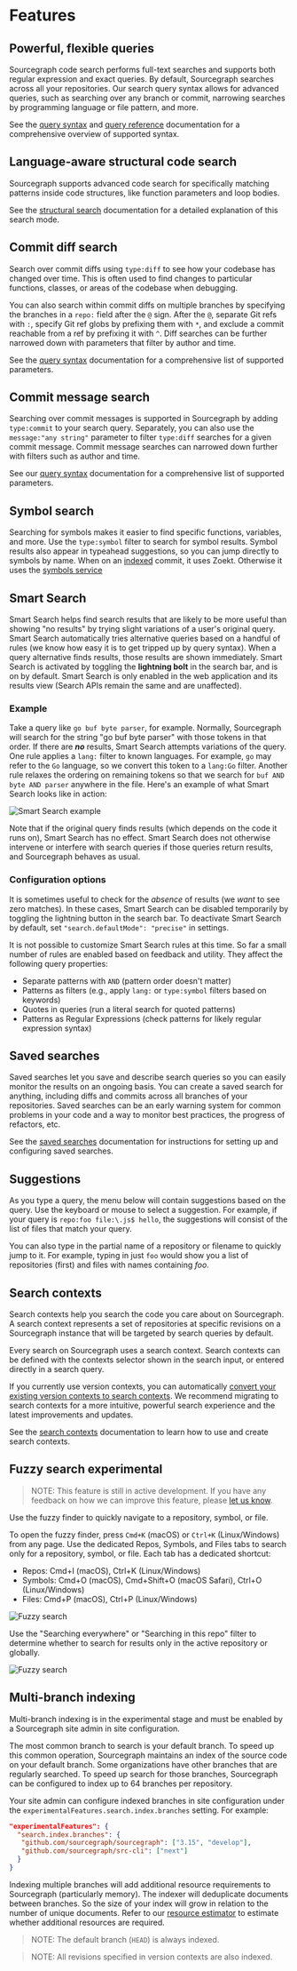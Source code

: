 # Features

## Powerful, flexible queries

Sourcegraph code search performs full-text searches and supports both regular expression and exact queries. By default, Sourcegraph searches across all your repositories. Our search query syntax allows for advanced queries, such as searching over any branch or commit, narrowing searches by programming language or file pattern, and more.

See the [query syntax](../reference/queries.md) and [query reference](../reference/language.md) documentation for a comprehensive overview of supported syntax.

## Language-aware structural code search

Sourcegraph supports advanced code search for specifically matching patterns inside code structures, like function parameters and loop bodies.

See the [structural search](../reference/structural.md) documentation for a detailed explanation of this search mode.

## Commit diff search

Search over commit diffs using `type:diff` to see how your codebase has changed over time. This is often used to find changes to particular functions, classes, or areas of the codebase when debugging.

You can also search within commit diffs on multiple branches by specifying the branches in a `repo:` field after the `@` sign. After the `@`, separate Git refs with `:`, specify Git ref globs by prefixing them with `*`, and exclude a commit reachable from a ref by prefixing it with `^`. Diff searches can be further narrowed down with parameters that filter by author and time.

See the [query syntax](../reference/queries.md#keywords-diff-and-commit-searches-only) documentation for a comprehensive list of supported parameters.

## Commit message search

Searching over commit messages is supported in Sourcegraph by adding `type:commit` to your search query. Separately, you can also use the `message:"any string"` parameter to filter `type:diff` searches for a given commit message. Commit message searches can narrowed down further with filters such as author and time.

See our [query syntax](../reference/queries.md#diff-and-commit-searches-only) documentation for a comprehensive list of supported parameters.

## Symbol search

Searching for symbols makes it easier to find specific functions, variables, and more. Use the `type:symbol` filter to search for symbol results. Symbol results also appear in typeahead suggestions, so you can jump directly to symbols by name. When on an [indexed](../../admin/search.md#indexed-search) commit, it uses Zoekt. Otherwise it uses the [symbols service](../../code_navigation/explanations/features.md#symbol-search)

## Smart Search

Smart Search helps find search results that are likely to be more useful than showing "no results" by trying slight variations of a user's original query. Smart Search automatically tries alternative queries based on a handful of rules (we know how easy it is to get tripped up by query syntax). When a query alternative finds results, those results are shown immediately. Smart Search is activated by toggling the **lightning bolt** in the search bar, and is on by default. Smart Search is only enabled in the web application and its results view (Search APIs remain the same and are unaffected).

### Example

Take a query like `go buf byte parser`, for example. Normally, Sourcegraph will search for the string "go buf byte parser" with those tokens in that order. If there are **_no_** results, Smart Search attempts variations of the query. One rule applies a `lang:` filter to known languages. For example, `go` may refer to the `Go` language, so we convert this token to a `lang:Go` filter. Another rule relaxes the ordering on remaining tokens so that we search for `buf AND byte AND parser` anywhere in the file. Here's an example of what Smart Search looks like in action:

<img src="https://storage.googleapis.com/sourcegraph-assets/about.sourcegraph.com/blog/2022/smart-search-example.png" alt="Smart Search example"/>

<br />

Note that if the original query finds results (which depends on the code it runs on), Smart Search has no effect. Smart Search does not otherwise intervene or interfere with search queries if those queries return results, and Sourcegraph behaves as usual.

### Configuration options

It is sometimes useful to check for the _absence_ of results (we _want_ to see zero matches). In these cases, Smart Search can be disabled temporarily by toggling the lightning button in the search bar. To deactivate Smart Search by default, set `"search.defaultMode": "precise"` in settings.

It is not possible to customize Smart Search rules at this time. So far a small number of rules are enabled based on feedback and utility. They affect the following query properties:

- Separate patterns with `AND` (pattern order doesn't matter)
- Patterns as filters (e.g., apply `lang:` or `type:symbol`  filters based on keywords)
- Quotes in queries (run a literal search for quoted patterns)
- Patterns as Regular Expressions (check patterns for likely regular expression syntax)

## Saved searches

Saved searches let you save and describe search queries so you can easily monitor the results on an ongoing basis. You can create a saved search for anything, including diffs and commits across all branches of your repositories. Saved searches can be an early warning system for common problems in your code and a way to monitor best practices, the progress of refactors, etc.

See the [saved searches](../how-to/saved_searches.md) documentation for instructions for setting up and configuring saved searches.

## Suggestions

As you type a query, the menu below will contain suggestions based on the query. Use the keyboard or mouse to select a suggestion. For example, if your query is `repo:foo file:\.js$ hello`, the suggestions will consist of the list of files that match your query.

You can also type in the partial name of a repository or filename to quickly jump to it. For example, typing in just `foo` would show you a list of repositories (first) and files with names containing _foo_.

## Search contexts

Search contexts help you search the code you care about on Sourcegraph. A search context represents a set of repositories at specific revisions on a Sourcegraph instance that will be targeted by search queries by default.

Every search on Sourcegraph uses a search context. Search contexts can be defined with the contexts selector shown in the search input, or entered directly in a search query.

If you currently use version contexts, you can automatically [convert your existing version contexts to search contexts](../../admin/how-to/converting-version-contexts-to-search-contexts.md). We recommend migrating to search contexts for a more intuitive, powerful search experience and the latest improvements and updates.

See the [search contexts](../how-to/search_contexts.md) documentation to learn how to use and create search contexts.

## Fuzzy search <span class="badge badge-primary">experimental</span>

> NOTE: This feature is still in active development. If you have any feedback on how we can improve this feature, please [let us know](https://github.com/sourcegraph/sourcegraph/discussions/42874).

Use the fuzzy finder to quickly navigate to a repository, symbol, or file.

To open the fuzzy finder, press `Cmd+K` (macOS) or `Ctrl+K` (Linux/Windows) from any page. Use the dedicated Repos, Symbols, and Files tabs to search only for a repository, symbol, or file. Each tab has a dedicated shortcut:

- Repos: Cmd+I (macOS), Ctrl+K (Linux/Windows)
- Symbols: Cmd+O (macOS), Cmd+Shift+O (macOS Safari), Ctrl+O (Linux/Windows)
- Files: Cmd+P (macOS), Ctrl+P (Linux/Windows)

<img src="https://storage.googleapis.com/sourcegraph-assets/Fuzzy%20Finder%20-%20All.png" alt="Fuzzy search" />

Use the "Searching everywhere" or "Searching in this repo" filter to determine whether to search for results only in the active repository or globally.

<img src="https://storage.googleapis.com/sourcegraph-assets/Fuzzy%20Finder%20-%20Search%20Scope.png" alt="Fuzzy search" />

## Multi-branch indexing

<Callout type="note" title="Experimental"> Multi-branch indexing is in the experimental stage and must be enabled by a Sourcegraph site admin in site configuration.</Callout>

The most common branch to search is your default branch. To speed up this common operation, Sourcegraph maintains an index of the source code on your default branch. Some organizations have other branches that are regularly searched. To speed up search for those branches, Sourcegraph can be configured to index up to 64 branches per repository.

Your site admin can configure indexed branches in site configuration under the `experimentalFeatures.search.index.branches` setting. For example:

``` json
"experimentalFeatures": {
  "search.index.branches": {
   "github.com/sourcegraph/sourcegraph": ["3.15", "develop"],
   "github.com/sourcegraph/src-cli": ["next"]
  }
}
```

Indexing multiple branches will add additional resource requirements to Sourcegraph (particularly memory). The indexer will deduplicate documents between branches. So the size of your index will grow in relation to the number of unique documents. Refer to our [resource estimator](../../../admin/deploy/resource_estimator.md) to estimate whether additional resources are required.

> NOTE: The default branch (`HEAD`) is always indexed.

> NOTE: All revisions specified in version contexts are also indexed.
